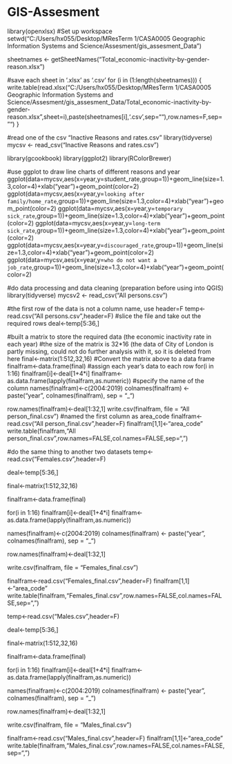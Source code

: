 # GIS-Assesment

library(openxlsx)
#Set up workspace
setwd("C:/Users/hx055/Desktop/MResTerm 1/CASA0005 Geographic Information Systems and Science/Assesment/gis_assesment_Data")

sheetnames <- getSheetNames("Total_economic-inactivity-by-gender-reason.xlsx")

#save each sheet in '.xlsx' as '.csv'
for (i in (1:length(sheetnames))) {
  write.table(read.xlsx("C:/Users/hx055/Desktop/MResTerm 1/CASA0005 Geographic Information Systems and Science/Assesment/gis_assesment_Data/Total_economic-inactivity-by-gender-reason.xlsx",sheet=i),paste(sheetnames[i],'.csv',sep=""),row.names=F,sep="")
}


#read one of the csv "Inactive Reasons and rates.csv"
library(tidyverse)
mycsv <- read_csv("Inactive Reasons and rates.csv")

library(gcookbook)
library(ggplot2)
library(RColorBrewer)

#use ggplot to draw line charts of different reasons and year
ggplot(data=mycsv,aes(x=year,y=student_rate,group=1))+geom_line(size=1.3,color=4)+xlab("year")+geom_point(color=2)
ggplot(data=mycsv,aes(x=year,y=`looking after family/home_rate`,group=1))+geom_line(size=1.3,color=4)+xlab("year")+geom_point(color=2)
ggplot(data=mycsv,aes(x=year,y=`temporary sick_rate`,group=1))+geom_line(size=1.3,color=4)+xlab("year")+geom_point(color=2)
ggplot(data=mycsv,aes(x=year,y=`long-term sick_rate`,group=1))+geom_line(size=1.3,color=4)+xlab("year")+geom_point(color=2)
ggplot(data=mycsv,aes(x=year,y=`discouraged_rate`,group=1))+geom_line(size=1.3,color=4)+xlab("year")+geom_point(color=2)
ggplot(data=mycsv,aes(x=year,y=`who do not want a job_rate`,group=1))+geom_line(size=1.3,color=4)+xlab("year")+geom_point(color=2)


#do data processing and data cleaning (preparation before using into QGIS)
library(tidyverse)
mycsv2 <- read_csv("All persons.csv")

#the first row of the data is not a column name, use header=F
temp<-read.csv("All persons.csv",header=F)
#slice the file and take out the required rows
deal<-temp[5:36,]

#built a matrix to store the required data (the economic inactivity rate in each year)
#the size of the matrix is 32*16 (the data of City of London is partly missing, could not do further analysis with it, so it is deleted from here
final<-matrix(1:512,32,16)
#Convert the matrix above to a data frame
finalfram<-data.frame(final)
#assign each year's data to each row
for(i in 1:16)
  finalfram[i]<-deal[1+4*i]
finalfram<-as.data.frame(lapply(finalfram,as.numeric))
#specify the name of the column
names(finalfram)<-c(2004:2019)
colnames(finalfram) <- paste("year", colnames(finalfram), sep = "_")

row.names(finalfram)<-deal[1:32,1]
write.csv(finalfram, file = "All person_final.csv")
#named the first column as area_code
finalfram<-read.csv("All person_final.csv",header=F)
finalfram[1,1]<-"area_code"
write.table(finalfram,"All person_final.csv",row.names=FALSE,col.names=FALSE,sep=",")

#do the same thing to another two datasets
temp<-read.csv("Females.csv",header=F)

deal<-temp[5:36,]

final<-matrix(1:512,32,16)

finalfram<-data.frame(final)

for(i in 1:16)
  finalfram[i]<-deal[1+4*i]
finalfram<-as.data.frame(lapply(finalfram,as.numeric))

names(finalfram)<-c(2004:2019)
colnames(finalfram) <- paste("year", colnames(finalfram), sep = "_")

row.names(finalfram)<-deal[1:32,1]

write.csv(finalfram, file = "Females_final.csv")

finalfram<-read.csv("Females_final.csv",header=F)
finalfram[1,1]<-"area_code"
write.table(finalfram,"Females_final.csv",row.names=FALSE,col.names=FALSE,sep=",")


temp<-read.csv("Males.csv",header=F)

deal<-temp[5:36,]

final<-matrix(1:512,32,16)

finalfram<-data.frame(final)

for(i in 1:16)
  finalfram[i]<-deal[1+4*i]
finalfram<-as.data.frame(lapply(finalfram,as.numeric))

names(finalfram)<-c(2004:2019)
colnames(finalfram) <- paste("year", colnames(finalfram), sep = "_")

row.names(finalfram)<-deal[1:32,1]

write.csv(finalfram, file = "Males_final.csv")

finalfram<-read.csv("Males_final.csv",header=F)
finalfram[1,1]<-"area_code"
write.table(finalfram,"Males_final.csv",row.names=FALSE,col.names=FALSE,sep=",")

